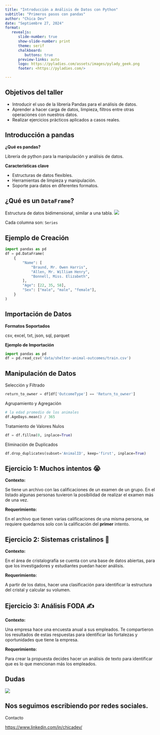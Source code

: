 ```yaml
---
title: "Introducción a Análisis de Datos con Python"
subtitle: "Primeros pasos con pandas"
author: "Chica Dev"
date: "Septiembre 27, 2024"
format:
   revealjs:
      slide-number: true
      show-slide-number: print
      theme: serif
      chalkboard: 
         buttons: true
      preview-links: auto
      logo: https://pyladies.com/assets/images/pylady_geek.png
      footer: <https://pyladies.com/>

---
```


## Objetivos del taller
- Introducir el uso de la librería Pandas para el análisis de datos.
- Aprender a hacer carga de datos, limpieza, filtros entre otras operaciones con nuestros datos.
- Realizar ejercicios prácticos aplicados a casos reales.

## Introducción a pandas
**¿Qué es pandas?**

Librería de python para la manipulación y análisis de datos.

**Características clave**

- Estructuras de datos flexibles.
- Herramientas de limpieza y manipulación.
- Soporte para datos en diferentes formatos.

## ¿Qué es un ```DataFrame```?

Estructura de datos bidimensional, similar a una tabla.
![](https://pandas.pydata.org/docs/_images/01_table_dataframe.svg){fig-alt="Representación de un data table en Pandas"}


Cada columna son: ```Series```
  
## Ejemplo de Creación

```python
import pandas as pd
df = pd.DataFrame(
    {
        "Name": [
            "Braund, Mr. Owen Harris",
            "Allen, Mr. William Henry",
            "Bonnell, Miss. Elizabeth",
        ],
        "Age": [22, 35, 58],
        "Sex": ["male", "male", "female"],
    }
)

```

## Importación de Datos
**Formatos Soportados**

csv, excel, txt, json, sql, parquet

**Ejemplo de Importación**

```python
import pandas as pd
df = pd.read_csv('data/shelter-animal-outcomes/train.csv')
```

## Manipulación de Datos
Selección y Filtrado
```python
return_to_owner = df[df['OutcomeType'] == 'Return_to_owner']
```

Agrupamiento y Agregación
```python
# la edad promedio de los animales
df.AgeDays.mean() / 365
```

Tratamiento de Valores Nulos
```python
df = df.fillna(0, inplace=True)
```

Eliminación de Duplicados
```python
df.drop_duplicates(subset='AnimalID', keep='first', inplace=True)
```

## Ejercicio 1: Muchos intentos 😭
**Contexto:**

Se tiene un archivo con las calificaciones de un examen de un grupo. En el listado algunas personas tuvieron la posibilidad de realizar el examen más de una vez. 

**Requerimiento:**

En el archivo que tienen varias calificaciones de una misma persona, se requiere quedarnos solo con la calificación del **primer** intento.

## Ejercicio 2: Sistemas cristalinos 💍
**Contexto:**

En el área de cristalografía se cuenta con una base de datos abiertas, para que los investigadores y estudiantes puedan hacer análisis.

**Requerimiento:**

A partir de los datos, hacer una clasificación para identificar la estructura del cristal y calcular su volumen.

## Ejercicio 3: Análisis FODA ✍
**Contexto:**

Una empresa hace una encuesta anual a sus empleados. Te compartieron los resultados de estas respuestas para identificar las fortalezas y oportunidades que tiene la empresa.
 
**Requerimiento:**

Para crear la propuesta decides hacer un análisis de texto para identificar que es lo que mencionan más los empleados.


## Dudas
![](https://media1.tenor.com/m/u5uXD3icJ1kAAAAC/simpsons-homer-simpson.gif){fig-alt="Homero Simpson escondiéndose en césped"}

## Nos seguimos escribiendo por redes sociales.
Contacto

<https://www.linkedin.com/in/chicadev/>